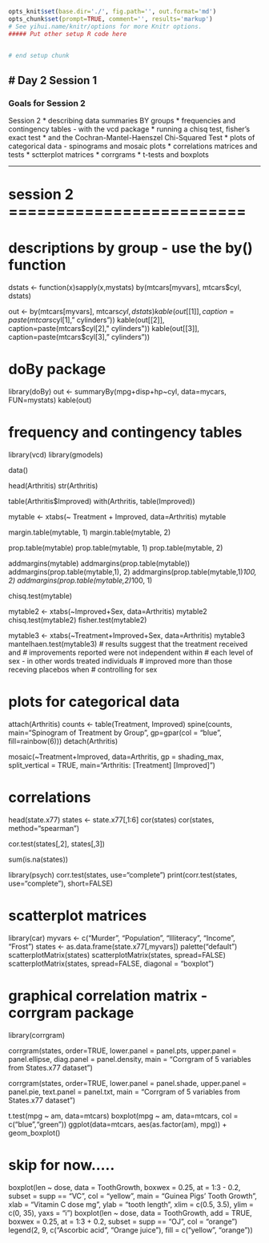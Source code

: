 ```r
opts_knit$set(base.dir='./', fig.path='', out.format='md')
opts_chunk$set(prompt=TRUE, comment='', results='markup')
# See yihui.name/knitr/options for more Knitr options.
##### Put other setup R code here


# end setup chunk
```
# Day 2 Session 1
---

### Goals for Session 2

Session 2
* describing data summaries BY groups
* frequencies and contingency tables - with the vcd package
* running a chisq test, fisher's exact test 
* and the Cochran-Mantel-Haenszel Chi-Squared Test
* plots of categorical data - spinograms and mosaic plots
* correlations matrices and tests
* sctterplot matrices
* corrgrams
* t-tests and boxplots

---

# session 2 =========================

# descriptions by group - use the by() function
dstats <- function(x)sapply(x,mystats)
by(mtcars[myvars], mtcars$cyl, dstats)

out <- by(mtcars[myvars], mtcars$cyl, dstats)
kable(out[[1]], caption=paste(mtcars$cyl[1]," cylinders"))
kable(out[[2]], caption=paste(mtcars$cyl[2]," cylinders"))
kable(out[[3]], caption=paste(mtcars$cyl[3]," cylinders"))

# doBy package
library(doBy)
out <- summaryBy(mpg+disp+hp~cyl, data=mycars, FUN=mystats)
kable(out)

# frequency and contingency tables
library(vcd)
library(gmodels)

data()

head(Arthritis)
str(Arthritis)

table(Arthritis$Improved)
with(Arthritis, table(Improved))

mytable <- xtabs(~ Treatment + Improved, data=Arthritis)
mytable

margin.table(mytable, 1)
margin.table(mytable, 2)

prop.table(mytable)
prop.table(mytable, 1)
prop.table(mytable, 2)

addmargins(mytable)
addmargins(prop.table(mytable))
addmargins(prop.table(mytable,1), 2)
addmargins(prop.table(mytable,1)*100, 2)
addmargins(prop.table(mytable,2)*100, 1)

chisq.test(mytable)

mytable2 <- xtabs(~Improved+Sex, data=Arthritis)
mytable2
chisq.test(mytable2)
fisher.test(mytable2)

mytable3 <- xtabs(~Treatment+Improved+Sex, data=Arthritis)
mytable3
mantelhaen.test(mytable3)
# results suggest that the treatment received and 
# improvements reported were not independent within 
# each level of sex - in other words treated individuals
# improved more than those receving placebos when 
# controlling for sex

# plots for categorical data

attach(Arthritis)
counts <- table(Treatment, Improved)
spine(counts, main="Spinogram of Treatment by Group",
      gp=gpar(col = "blue", fill=rainbow(6)))
detach(Arthritis)

mosaic(~Treatment+Improved,
       data=Arthritis,
       gp = shading_max, split_vertical = TRUE,
       main="Arthritis: [Treatment] [Improved]")

# correlations

head(state.x77)
states <- state.x77[,1:6]
cor(states)
cor(states, method="spearman")

cor.test(states[,2], states[,3])

sum(is.na(states))

library(psych)
corr.test(states, use="complete")
print(corr.test(states, use="complete"), short=FALSE)

# scatterplot matrices

library(car)
myvars <- c("Murder", "Population", "Illiteracy", "Income", "Frost")
states <- as.data.frame(state.x77[,myvars])
palette("default")
scatterplotMatrix(states)
scatterplotMatrix(states, spread=FALSE)
scatterplotMatrix(states, spread=FALSE,
                  diagonal = "boxplot")

# graphical correlation matrix - corrgram package
library(corrgram)

corrgram(states, order=TRUE,
         lower.panel = panel.pts,
         upper.panel = panel.ellipse,
         diag.panel = panel.density,
         main = "Corrgram of 5 variables from States.x77 dataset")

corrgram(states, order=TRUE,
         lower.panel = panel.shade,
         upper.panel = panel.pie,
         text.panel = panel.txt,
         main = "Corrgram of 5 variables from States.x77 dataset")



t.test(mpg ~ am, data=mtcars)
boxplot(mpg ~ am, data=mtcars,
        col = c("blue","green"))
ggplot(data=mtcars, aes(as.factor(am), mpg)) +
  geom_boxplot()

# skip for now.....

boxplot(len ~ dose, data = ToothGrowth,
        boxwex = 0.25, at = 1:3 - 0.2,
        subset = supp == "VC", col = "yellow",
        main = "Guinea Pigs' Tooth Growth",
        xlab = "Vitamin C dose mg",
        ylab = "tooth length",
        xlim = c(0.5, 3.5), ylim = c(0, 35), yaxs = "i")
boxplot(len ~ dose, data = ToothGrowth, add = TRUE,
        boxwex = 0.25, at = 1:3 + 0.2,
        subset = supp == "OJ", col = "orange")
legend(2, 9, c("Ascorbic acid", "Orange juice"),
       fill = c("yellow", "orange"))


